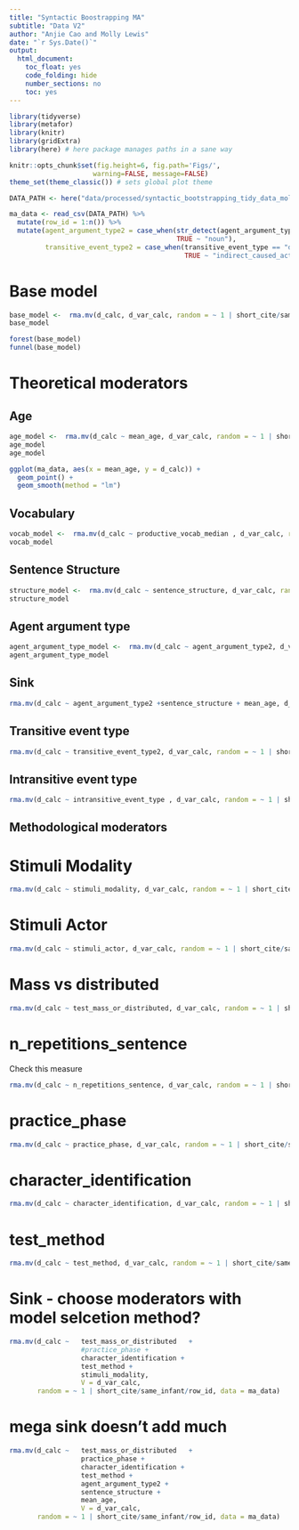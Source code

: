 ```yaml
---
title: "Syntactic Boostrapping MA"
subtitle: "Data V2"
author: "Anjie Cao and Molly Lewis"
date: "`r Sys.Date()`"
output: 
  html_document:
    toc_float: yes
    code_folding: hide 
    number_sections: no
    toc: yes
---
```



```r
library(tidyverse)
library(metafor)
library(knitr)
library(gridExtra)
library(here) # here package manages paths in a sane way
```

```r
knitr::opts_chunk$set(fig.height=6, fig.path='Figs/',
                     warning=FALSE, message=FALSE)
theme_set(theme_classic()) # sets global plot theme
```



```r
DATA_PATH <- here("data/processed/syntactic_bootstrapping_tidy_data_molly.csv") 

ma_data <- read_csv(DATA_PATH) %>%
  mutate(row_id = 1:n()) %>%
  mutate(agent_argument_type2 = case_when(str_detect(agent_argument_type, "pronoun") ~ "pronoun",
                                          TRUE ~ "noun"),
         transitive_event_type2 = case_when(transitive_event_type == "direct_caused_action" ~ "direct_caused_action",
                                            TRUE ~ "indirect_caused_action"))
```

# Base model
```r
base_model <-  rma.mv(d_calc, d_var_calc, random = ~ 1 | short_cite/same_infant/row_id, data=ma_data)
base_model

forest(base_model)
funnel(base_model)
```

# Theoretical moderators

## Age
```r
age_model <-  rma.mv(d_calc ~ mean_age, d_var_calc, random = ~ 1 | short_cite/same_infant/row_id, data=ma_data)
age_model
age_model

ggplot(ma_data, aes(x = mean_age, y = d_calc)) +
  geom_point() +
  geom_smooth(method = "lm")
```


## Vocabulary

```r
vocab_model <-  rma.mv(d_calc ~ productive_vocab_median , d_var_calc, random = ~ 1 | short_cite/same_infant/row_id, data=ma_data)
vocab_model


```


## Sentence Structure
```r
structure_model <-  rma.mv(d_calc ~ sentence_structure, d_var_calc, random = ~ 1 | short_cite/same_infant/row_id, data=ma_data)
structure_model

```


## Agent argument type
```r
agent_argument_type_model <-  rma.mv(d_calc ~ agent_argument_type2, d_var_calc, random = ~ 1 | short_cite/same_infant/row_id, data=ma_data)
agent_argument_type_model

```

## Sink
```r
rma.mv(d_calc ~ agent_argument_type2 +sentence_structure + mean_age, d_var_calc, random = ~ 1 | short_cite/same_infant/row_id, data=ma_data)
```

## Transitive event type
```r
rma.mv(d_calc ~ transitive_event_type2, d_var_calc, random = ~ 1 | short_cite/same_infant/row_id, data=ma_data %>% filter(sentence_structure == "transitive"))
```

## Intransitive event type
```r
rma.mv(d_calc ~ intransitive_event_type , d_var_calc, random = ~ 1 | short_cite/same_infant/row_id, data=ma_data %>% filter(sentence_structure == "intransitive"))
```

## Methodological moderators

# Stimuli Modality
```r
rma.mv(d_calc ~ stimuli_modality, d_var_calc, random = ~ 1 | short_cite/same_infant/row_id, data=ma_data)
```

# Stimuli Actor
```r
rma.mv(d_calc ~ stimuli_actor, d_var_calc, random = ~ 1 | short_cite/same_infant/row_id, data=ma_data)
```

# Mass vs distributed
```r
rma.mv(d_calc ~ test_mass_or_distributed, d_var_calc, random = ~ 1 | short_cite/same_infant/row_id, data=ma_data)
```

# n_repetitions_sentence
Check this measure 
```r
rma.mv(d_calc ~ n_repetitions_sentence, d_var_calc, random = ~ 1 | short_cite/same_infant/row_id, data=ma_data)
```

# practice_phase
```r
rma.mv(d_calc ~ practice_phase, d_var_calc, random = ~ 1 | short_cite/same_infant/row_id, data=ma_data)
```

# character_identification
```r
rma.mv(d_calc ~ character_identification, d_var_calc, random = ~ 1 | short_cite/same_infant/row_id, data=ma_data)
```

# test_method
```r
rma.mv(d_calc ~ test_method, d_var_calc, random = ~ 1 | short_cite/same_infant/row_id, data=ma_data)
```


# Sink - choose moderators with model selcetion method?
```r
rma.mv(d_calc ~   test_mass_or_distributed   +
                  #practice_phase + 
                  character_identification + 
                  test_method +
                  stimuli_modality,
                  V = d_var_calc, 
       random = ~ 1 | short_cite/same_infant/row_id, data = ma_data)
```


# mega sink doesn't add much
```r
rma.mv(d_calc ~   test_mass_or_distributed   +
                  practice_phase + 
                  character_identification + 
                  test_method +
                  agent_argument_type2 +
                  sentence_structure + 
                  mean_age,
                  V = d_var_calc, 
       random = ~ 1 | short_cite/same_infant/row_id, data = ma_data)
```
